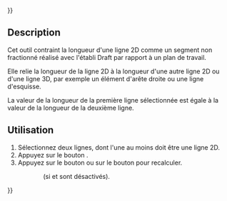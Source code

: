 {{UnfinishedDocu{{#translation:}}}}
<languages/>

{{Docnav/fr
|[[Assembly3_ConstraintLineLength/fr|Contrainte longueur ligne]]
|[[Assembly3_ConstraintLengthRatio/fr|Contrainte longueur par ratio]]
|[[Assembly3_Workbench/fr|Assembly3]]
|IconL=Assembly_ConstraintLineLength.svg
|IconR=Assembly_ConstraintLengthRatio.svg
|IconC=Assembly3_workbench_icon.svg
}}

{{GuiCommand/fr
|Name=Assembly3 ConstraintEqualLength
|Name/fr=Assembly3 Contrainte égalité longueur
|Icon=Assembly_ConstraintEqualLength.svg
|Workbenches=[[Assembly3_Workbench/fr|Assembly3]]
}}

== Description ==

Cet outil contraint la longueur d'une ligne 2D comme un segment non fractionné réalisé avec l'établi Draft par rapport à un plan de travail.

Elle relie la longueur de la ligne 2D à la longueur d'une autre ligne 2D ou d'une ligne 3D, par exemple un élément d'arête droite ou une ligne d'esquisse.

La valeur de la longueur de la première ligne sélectionnée est égale à la valeur de la longueur de la deuxième ligne. 

== Utilisation == 

# Sélectionnez deux lignes, dont l'une au moins doit être une ligne 2D.
# Appuyez sur le bouton {{Button|[[Image:Assembly_ConstraintEqualLength.svg|16px]] [[Assembly3_ConstraintEqualLength/fr|Equal length]]}}.
# Appuyez sur le bouton {{Button|[[Image:Assembly3_workbench_icon.svg|16px]] [[Assembly3_ResolveConstraints/fr|Solve constraints]]}} ou sur le bouton {{Button|[[Image:Assembly_QuickSolve.svg|16px]] [[Assembly3_QuickSolve/fr|Quick solve]]}} pour recalculer. 
:: (si {{Button|[[Image:Assembly_AutoRecompute.svg|16px]] [[Assembly3_AutoRecompute/fr|Auto recompute]]}} et {{Button|[[Image:Assembly_SmartRecompute.svg|16px]] [[Assembly3_SmartRecompute/fr|Smart recompute]]}} sont désactivés).


{{Docnav/fr
|[[Assembly3_ConstraintLineLength/fr|Contrainte longueur ligne]]
|[[Assembly3_ConstraintLengthRatio/fr|Contrainte longueur par ratio]]
|[[Assembly3_Workbench/fr|Assembly3]]
|IconL=Assembly_ConstraintLineLength.svg
|IconR=Assembly_ConstraintLengthRatio.svg
|IconC=Assembly3_workbench_icon.svg
}}

{{Userdocnavi{{#translation:}}}}